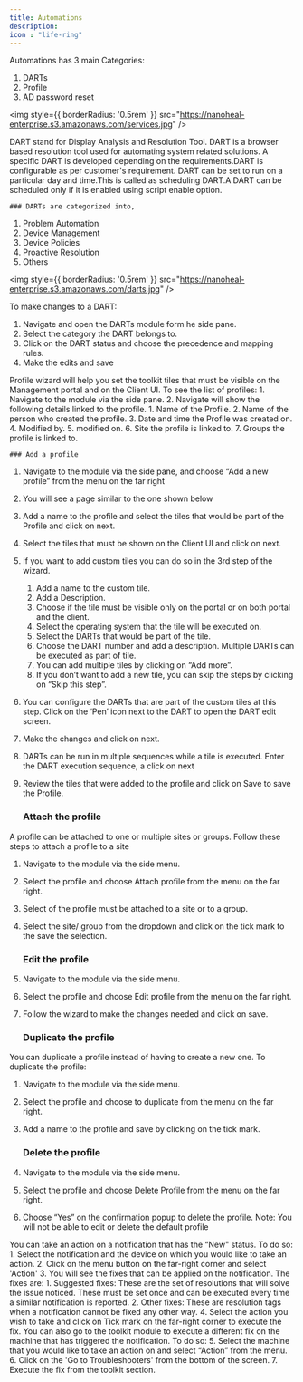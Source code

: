 ---
title: Automations
description: 
icon : "life-ring" 
---

Automations has 3 main Categories:
1. DARTs
2. Profile
3. AD password reset

<img
  style={{ borderRadius: '0.5rem' }}
  src="https://nanoheal-enterprise.s3.amazonaws.com/services.jpg"
/>

<Tabs>
  <Tab title="DARTs">
DART stand for Display Analysis and Resolution Tool. DART is a browser based resolution tool used for automating system related solutions.
A specific DART is developed depending on the requirements.DART is configurable as per customer's requirement.
DART can be set to run on a particular day and time.This is called as scheduling DART.A DART can be scheduled only if it is enabled using script enable option.

    ### DARTs are categorized into,
1. Problem Automation
2. Device Management
3. Device Policies
4. Proactive Resolution
5. Others

<img
  style={{ borderRadius: '0.5rem' }}
  src="https://nanoheal-enterprise.s3.amazonaws.com/darts.jpg"
/>

To make changes to a DART:
1. Navigate and open the DARTs module form he side pane.
2. Select the category the DART belongs to.
3. Click on the DART status and choose the precedence and mapping rules.
4. Make the edits and save
  </Tab>


  <Tab title="Profile Wizard">
Profile wizard will help you set the toolkit tiles that must be visible on the Management portal and on the Client UI. To see the list of profiles:
1. Navigate to the module via the side pane.
2. Navigate will show the following details linked to the profile.
    1. Name of the Profile.
    2. Name of the person who created the profile.
    3. Date and time the Profile was created on.
    4. Modified by.
    5. modified on.
    6. Site the profile is linked to.
    7. Groups the profile is linked to.

    ### Add a profile
1. Navigate to the module via the side pane, and choose “Add a new profile” from the menu on the far right
2. You will see a page similar to the one shown below
3. Add a name to the profile and select the tiles that would be part of the Profile and click on next.
4. Select the tiles that must be shown on the Client UI and click on next.
5. If you want to add custom tiles you can do so in the 3rd step of the wizard.
    1. Add a name to the custom tile.
    2. Add a Description.
    3.  Choose if the tile must be visible only on the portal or on both portal and the client.
    4. Select the operating system that the tile will be executed on.
    5. Select the DARTs that would be part of the tile.
    6. Choose the DART number and add a description. Multiple DARTs can be executed as part of tile.
    7. You can add multiple tiles by clicking on “Add more”.
    8. If you don’t want to add a new tile, you can skip the steps by clicking on “Skip this step”.
6. You can configure the DARTs that are part of the custom tiles at this step. Click on the ‘Pen’ icon next to the DART to open the DART edit screen.
7. Make the changes and click on next.
8. DARTs can be run in multiple sequences while a tile is executed. Enter the DART execution sequence, a click on next
9. Review the tiles that were added to the profile and click on Save to save the Profile.

    ### Attach the profile
A profile can be attached to one or multiple sites or groups. Follow these steps to attach a profile to a site
1. Navigate to the module via the side menu.
2. Select the profile and choose Attach profile from the menu on the far right.
3. Select of the profile must be attached to a site or to a group.
4. Select the site/ group from the dropdown and click on the tick mark to the save the selection.

    ### Edit the profile
1. Navigate to the module via the side menu.
2. Select the profile and choose Edit profile from the menu on the far right.
3. Follow the wizard to make the changes needed and click on save.

    ### Duplicate the profile
You can duplicate a profile instead of having to create a new one. To duplicate the profile:
1. Navigate to the module via the side menu.
2. Select the profile and choose to duplicate from the menu on the far right.
3. Add a name to the profile and save by clicking on the tick mark.


    ### Delete the profile
1. Navigate to the module via the side menu.
2. Select the profile and choose Delete Profile from the menu on the far right.
3. Choose “Yes” on the confirmation popup to delete the profile.
Note: You will not be able to edit or delete the default profile

  </Tab>

  <Tab title="Notification Resolution">
   You can take an action on a notification that has the “New" status. To do so:
1. Select the notification and the device on which you would like to take an action.
2. Click on the menu button on the far-right corner and select 'Action'
3. You will see the fixes that can be applied on the notification. The fixes are:
1. Suggested fixes: These are the set of resolutions that will solve the issue noticed. These 
must be set once and can be executed every time a similar notification is reported.
2. Other fixes: These are resolution tags when a notification cannot be fixed any other way.
4. Select the action you wish to take and click on Tick mark on the far-right corner to execute the
fix.
You can also go to the toolkit module to execute a different fix on the machine that has triggered the 
notification. To do so:
5. Select the machine that you would like to take an action on and select “Action” from the menu.
6. Click on the 'Go to Troubleshooters' from the bottom of the screen.
7. Execute the fix from the toolkit section.
  </Tab>
</Tabs>